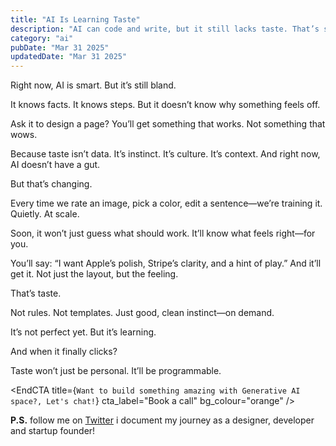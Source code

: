 ```yaml
---
title: "AI Is Learning Taste"
description: "AI can code and write, but it still lacks taste. That’s starting to change. The next wave is creative instinct—on demand."
category: "ai"
pubDate: "Mar 31 2025"
updatedDate: "Mar 31 2025"
---
```


Right now, AI is smart. But it’s still bland.

It knows facts. It knows steps. But it doesn’t know why something feels off.

Ask it to design a page? You’ll get something that works. Not something that wows.

Because taste isn’t data. It’s instinct. It’s culture. It’s context. And right now, AI doesn’t have a gut.

But that’s changing.

Every time we rate an image, pick a color, edit a sentence—we’re training it. Quietly. At scale.

Soon, it won’t just guess what should work. It’ll know what feels right—for you.

You’ll say: “I want Apple’s polish, Stripe’s clarity, and a hint of play.”
And it’ll get it. Not just the layout, but the feeling.

That’s taste.

Not rules. Not templates. Just good, clean instinct—on demand.

It’s not perfect yet. But it’s learning.

And when it finally clicks?

Taste won’t just be personal. It’ll be programmable.


<EndCTA
  title={`Want to build something amazing with Generative AI space?, Let's chat!`}
  cta_label="Book a call"
  bg_colour="orange"
/>

**P.S.** follow me on [Twitter](https://x.com/spikeysanju) i document my journey as a designer, developer and startup founder!
